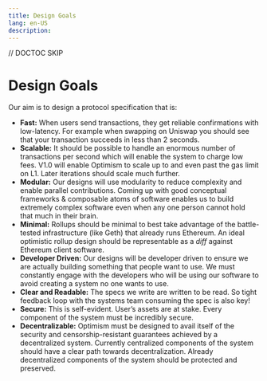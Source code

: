 ```yaml
---
title: Design Goals
lang: en-US
description:
---
```


// DOCTOC SKIP

# Design Goals

Our aim is to design a protocol specification that is:

- **Fast:** When users send transactions, they get reliable confirmations with low-latency.
  For example when swapping on Uniswap you should see that your transaction succeeds in less than 2
  seconds.
- **Scalable:** It should be possible to handle an enormous number of transactions
  per second which will enable the system to charge low fees.
  V1.0 will enable Optimism to scale up to and even past the gas limit on L1.
  Later iterations should scale much further.
- **Modular:** Our designs will use modularity to reduce complexity and enable parallel
  contributions. Coming up with good conceptual frameworks & composable atoms of software enables us
  to build extremely complex software even when any one person cannot hold that much in their brain.
- **Minimal:** Rollups should be minimal to best take advantage of the battle-tested infrastructure
  (like Geth) that already runs Ethereum. An ideal optimistic rollup design should be representable
  as a _diff_ against Ethereum client software.
- **Developer Driven:** Our designs will be developer driven to ensure we are actually building
  something that people want to use. We must constantly engage with the developers who will be using
  our software to avoid creating a system no one wants to use.
- **Clear and Readable:** The specs we write are written to be read. So tight feedback loop with the
  systems team consuming the spec is also key!
- **Secure:** This is self-evident.
  User’s assets are at stake. Every component of the system must be incredibly secure.
- **Decentralizable:** Optimism must be designed to avail itself of the security and
  censorship-resistant guarantees achieved by a decentralized system.
  Currently centralized components of the system should have a clear path towards decentralization.
  Already decentralized components of the system should be protected and preserved.
